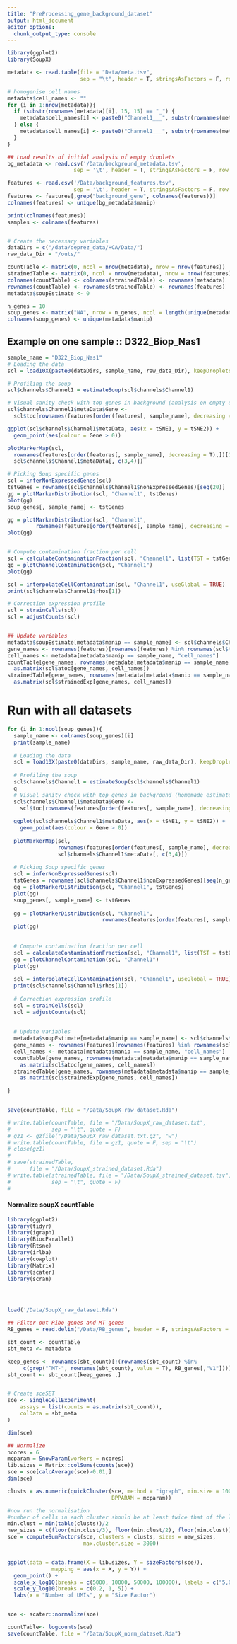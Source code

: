 ```yaml
---
title: "PreProcessing_gene_background_dataset"
output: html_document
editor_options: 
  chunk_output_type: console
---
```



```r
library(ggplot2)
library(SoupX)
```



```r
metadata <- read.table(file = "Data/meta.tsv", 
                       sep = "\t", header = T, stringsAsFactors = F, row.names = 1)

# homogenise cell names
metadata$cell_names <- ""
for (i in 1:nrow(metadata)){
  if (substr(rownames(metadata)[i], 15, 15) == "_") {
    metadata$cell_names[i] <- paste0("Channel1___", substr(rownames(metadata)[i], 16, 33))
  } else {
    metadata$cell_names[i] <- paste0("Channel1___", substr(rownames(metadata)[i], 15, 32))
  }
}

## Load results of initial analysis of empty droplets
bg_metadata <- read.csv('/Data/background_metadata.tsv',
                     sep = '\t', header = T, stringsAsFactors = F, row.names = 1)

features <- read.csv('/Data/background_features.tsv',
                     sep = '\t', header = T, stringsAsFactors = F, row.names = 1)
features <- features[,grep("background_gene", colnames(features))]
colnames(features) <- unique(bg_metadata$manip)

print(colnames(features))
samples <- colnames(features)


# Create the necessary variables
dataDirs = c("/data/deprez_data/HCA/Data/")
raw_data_Dir = "/outs/"

countTable <- matrix(0, ncol = nrow(metadata), nrow = nrow(features))
strainedTable <- matrix(0, ncol = nrow(metadata), nrow = nrow(features))
colnames(countTable) <- colnames(strainedTable) <- rownames(metadata)
rownames(countTable) <- rownames(strainedTable) <- rownames(features)
metadata$soupEstimate <- 0

n_genes = 10
soup_genes <- matrix("NA", nrow = n_genes, ncol = length(unique(metadata$manip)))
colnames(soup_genes) <- unique(metadata$manip)
```


## Example on one sample :: D322_Biop_Nas1

```r
sample_name = "D322_Biop_Nas1"
# Loading the data
scl = load10X(paste0(dataDirs, sample_name, raw_data_Dir), keepDroplets = TRUE)

# Profiling the soup
scl$channels$Channel1 = estimateSoup(scl$channels$Channel1)

# Visual sanity check with top genes in background (analysis on empty droplets)
scl$channels$Channel1$metaData$Gene <-
  scl$toc[rownames(features[order(features[, sample_name], decreasing = T),])[1], ]

ggplot(scl$channels$Channel1$metaData, aes(x = tSNE1, y = tSNE2)) +
  geom_point(aes(colour = Gene > 0))

plotMarkerMap(scl, 
  rownames(features[order(features[, sample_name], decreasing = T),])[1], 
  scl$channels$Channel1$metaData[, c(3,4)])

# Picking Soup specific genes
scl = inferNonExpressedGenes(scl)
tstGenes = rownames(scl$channels$Channel1$nonExpressedGenes)[seq(20)]
gg = plotMarkerDistribution(scl, "Channel1", tstGenes)
plot(gg)
soup_genes[, sample_name] <- tstGenes

gg = plotMarkerDistribution(scl, "Channel1", 
         rownames(features[order(features[, sample_name], decreasing = T),])[1:20])
plot(gg)


# Compute contamination fraction per cell
scl = calculateContaminationFraction(scl, "Channel1", list(TST = tstGenes))
gg = plotChannelContamination(scl, "Channel1")
plot(gg)

scl = interpolateCellContamination(scl, "Channel1", useGlobal = TRUE)
print(scl$channels$Channel1$rhos[1])

# Correction expression profile
scl = strainCells(scl)
scl = adjustCounts(scl)


## Update variables
metadata$soupEstimate[metadata$manip == sample_name] <- scl$channels$Channel1$rhos[1]
gene_names <- rownames(features)[rownames(features) %in% rownames(scl$toc)]
cell_names <- metadata[metadata$manip == sample_name, "cell_names"]
countTable[gene_names, rownames(metadata[metadata$manip == sample_name, ])] <-
  as.matrix(scl$atoc[gene_names, cell_names])
strainedTable[gene_names, rownames(metadata[metadata$manip == sample_name, ])] <-
  as.matrix(scl$strainedExp[gene_names, cell_names])
```

# Run with all datasets 

```r

for (i in 1:ncol(soup_genes)){
  sample_name <- colnames(soup_genes)[i]
  print(sample_name)
  
  # Loading the data
  scl = load10X(paste0(dataDirs, sample_name, raw_data_Dir), keepDroplets = TRUE)
  
  # Profiling the soup
  scl$channels$Channel1 = estimateSoup(scl$channels$Channel1)
  q
  # Visual sanity check with top genes in background (homemade estimate)
  scl$channels$Channel1$metaData$Gene <-
    scl$toc[rownames(features[order(features[, sample_name], decreasing = T),])[1], ]
  
  ggplot(scl$channels$Channel1$metaData, aes(x = tSNE1, y = tSNE2)) +
    geom_point(aes(colour = Gene > 0))
  
  plotMarkerMap(scl, 
                rownames(features[order(features[, sample_name], decreasing = T),])[1], 
                scl$channels$Channel1$metaData[, c(3,4)])
  
  # Picking Soup specific genes
  scl = inferNonExpressedGenes(scl)
  tstGenes = rownames(scl$channels$Channel1$nonExpressedGenes)[seq(n_genes)]
  gg = plotMarkerDistribution(scl, "Channel1", tstGenes)
  plot(gg)
  soup_genes[, sample_name] <- tstGenes
  
  gg = plotMarkerDistribution(scl, "Channel1", 
                              rownames(features[order(features[, sample_name], decreasing = T),])[1:20])
  plot(gg)
  
  
  # Compute contamination fraction per cell
  scl = calculateContaminationFraction(scl, "Channel1", list(TST = tstGenes))
  gg = plotChannelContamination(scl, "Channel1")
  plot(gg)
  
  scl = interpolateCellContamination(scl, "Channel1", useGlobal = TRUE)
  print(scl$channels$Channel1$rhos[1])
  
  # Correction expression profile
  scl = strainCells(scl)
  scl = adjustCounts(scl)
  
  
  # Update variables
  metadata$soupEstimate[metadata$manip == sample_name] <- scl$channels$Channel1$rhos[1]
  gene_names <- rownames(features)[rownames(features) %in% rownames(scl$toc)]
  cell_names <- metadata[metadata$manip == sample_name, "cell_names"]
  countTable[gene_names, rownames(metadata[metadata$manip == sample_name, ])] <-
    as.matrix(scl$atoc[gene_names, cell_names])
  strainedTable[gene_names, rownames(metadata[metadata$manip == sample_name, ])] <-
    as.matrix(scl$strainedExp[gene_names, cell_names])
  
}


save(countTable, file = "/Data/SoupX_raw_dataset.Rda")

# write.table(countTable, file = "/Data/SoupX_raw_dataset.txt", 
#             sep = "\t", quote = F)
# gz1 <- gzfile("/Data/SoupX_raw_dataset.txt.gz", "w")
# write.table(countTable, file = gz1, quote = F, sep = "\t")
# close(gz1)
# 
# save(strainedTable,
#      file = "/Data/SoupX_strained_dataset.Rda")
# write.table(strainedTable, file = "/Data/SoupX_strained_dataset.tsv", 
#             sep = "\t", quote = F)
# 

```

#### Normalize soupX countTable

```r

library(ggplot2)
library(tidyr)
library(igraph)
library(BiocParallel)
library(Rtsne)
library(irlba)
library(cowplot)
library(Matrix)
library(scater)
library(scran)




load('/Data/SoupX_raw_dataset.Rda')

## Filter out Ribo genes and MT genes
RB_genes = read.delim("/Data/RB_genes", header = F, stringsAsFactors = F)

sbt_count <- countTable
sbt_meta <- metadata

keep_genes <- rownames(sbt_count)[!(rownames(sbt_count) %in% 
     c(grep("^MT-", rownames(sbt_count), value = T), RB_genes[,"V1"]))]
sbt_count <- sbt_count[keep_genes ,]


# Create sceSET
sce <- SingleCellExperiment(
    assays = list(counts = as.matrix(sbt_count)), 
    colData = sbt_meta
)

dim(sce)

## Normalize
ncores = 6
mcparam = SnowParam(workers = ncores)
lib.sizes = Matrix::colSums(counts(sce))
sce = sce[calcAverage(sce)>0.01,]
dim(sce)

clusts = as.numeric(quickCluster(sce, method = "igraph", min.size = 100,
                                 BPPARAM = mcparam))

#now run the normalisation
#number of cells in each cluster should be at least twice that of the largest 'sizes'
min.clust = min(table(clusts))/2
new_sizes = c(floor(min.clust/3), floor(min.clust/2), floor(min.clust))
sce = computeSumFactors(sce, clusters = clusts, sizes = new_sizes,
                        max.cluster.size = 3000)


ggplot(data = data.frame(X = lib.sizes, Y = sizeFactors(sce)),
              mapping = aes(x = X, y = Y)) +
  geom_point() +
  scale_x_log10(breaks = c(5000, 10000, 50000, 100000), labels = c("5,000", "10,000", "50,000", "100,000") ) +
  scale_y_log10(breaks = c(0.2, 1, 5)) +
  labs(x = "Number of UMIs", y = "Size Factor")


sce <- scater::normalize(sce)

countTable<- logcounts(sce)
save(countTable, file = "/Data/SoupX_norm_dataset.Rda")
```



